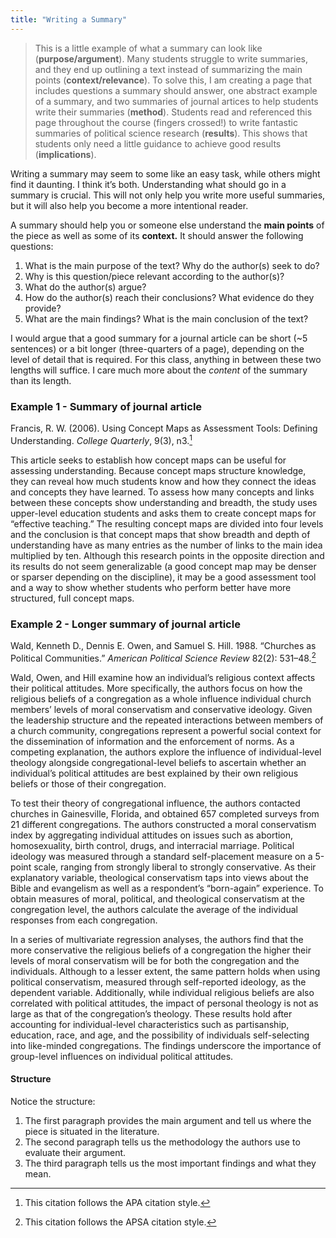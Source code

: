 ```yaml
---
title: "Writing a Summary"
---
```



> This is a little example of what a summary can look like (**purpose/argument**). Many students struggle to write summaries, and they end up outlining a text instead of summarizing the main points (**context/relevance**). To solve this, I am creating a page that includes questions a summary should answer, one abstract example of a summary, and two summaries of journal artices to help students write their summaries (**method**). Students read and referenced this page throughout the course (fingers crossed!) to write fantastic summaries of political science research (**results**). This shows that students only need a little guidance to achieve good results (**implications**).


Writing a summary may seem to some like an easy task, while others might find it daunting. I think it's both. Understanding what should go in a summary is crucial. This will not only help you write more useful summaries, but it will also help you become a more intentional reader.

A summary should help you or someone else understand the **main points** of the piece as well as some of its **context.** It should answer the following questions:

1. What is the main purpose of the text? Why do the author(s) seek to do?
2. Why is this question/piece relevant according to the author(s)?
3. What do the author(s) argue?
4. How do the author(s) reach their conclusions? What evidence do they provide?
5. What are the main findings? What is the main conclusion of the text? 


I would argue that a good summary for a journal article can be short (~5 sentences) or a bit longer (three-quarters of a page), depending on the level of detail that is required. For this class, anything in between these two lengths will suffice. I care much more about the *content* of the summary than its length.



### Example 1 - Summary of journal article

Francis, R. W. (2006). Using Concept Maps as Assessment Tools: Defining Understanding. *College Quarterly*, 9(3), n3.^[This citation follows the APA citation style.]

This article seeks to establish how concept maps can be useful for assessing understanding. Because concept maps structure knowledge, they can reveal how much students know and how they connect the ideas and concepts they have learned. To assess how many concepts and links between these concepts show understanding and breadth, the study uses upper-level education students and asks them to create concept maps for “effective teaching.” The resulting concept maps are divided into four levels and the conclusion is that concept maps that show breadth and depth of understanding have as many entries as the number of links to the main idea multiplied by ten. Although this research points in the opposite direction and its results do not seem generalizable (a good concept map may be denser or sparser depending on the discipline), it may be a good assessment tool and a way to show whether students who perform better have more structured, full concept maps.


### Example 2 - Longer summary of journal article

Wald, Kenneth D., Dennis E. Owen, and Samuel S. Hill. 1988. “Churches as Political Communities.” *American Political Science Review* 82(2): 531–48.^[This citation follows the APSA citation style.]

Wald, Owen, and Hill examine how an individual’s religious context affects their political attitudes. More specifically, the authors focus on how the religious beliefs of a congregation as a whole influence individual church members’ levels of moral conservatism and conservative ideology. Given the leadership structure and the repeated interactions between members of a church community, congregations represent a powerful social context for the dissemination of information and the enforcement of norms. As a competing explanation, the authors explore the influence of individual-level theology alongside congregational-level beliefs to ascertain whether an individual’s political attitudes are best explained by their own religious beliefs or those of their congregation. 

To test their theory of congregational influence, the authors contacted churches in Gainesville, Florida, and obtained 657 completed surveys from 21 different congregations. The authors constructed a moral conservatism index by aggregating individual attitudes on issues such as abortion, homosexuality, birth control, drugs, and interracial marriage. Political ideology was measured through a standard self-placement measure on a 5-point scale, ranging from strongly liberal to strongly conservative. As their explanatory variable, theological conservatism taps into views about the Bible and evangelism as well as a respondent's "born-again" experience. To obtain measures of moral, political, and theological conservatism at the congregation level, the authors calculate the average of the individual responses from each congregation.

In a series of multivariate regression analyses, the authors find that the more conservative the religious beliefs of a congregation the higher their levels of moral conservatism will be for both the congregation and the individuals. Although to a lesser extent, the same pattern holds when using political conservatism, measured through self-reported ideology, as the dependent variable. Additionally, while individual religious beliefs are also correlated with political attitudes, the impact of personal theology is not as large as that of the congregation’s theology. These results hold after accounting for individual-level characteristics such as partisanship, education, race, and age, and the possibility of individuals self-selecting into like-minded congregations. The findings underscore the importance of group-level influences on individual political attitudes.


#### Structure

Notice the structure:

1. The first paragraph provides the main argument and tell us where the piece is situated in the literature.
2. The second paragraph tells us the methodology the authors use to evaluate their argument.
3. The third paragraph tells us the most important findings and what they mean.

